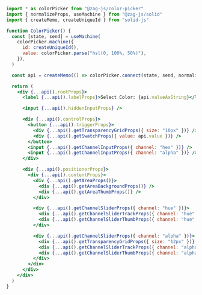 ```jsx
import * as colorPicker from "@zag-js/color-picker"
import { normalizeProps, useMachine } from "@zag-js/solid"
import { createMemo, createUniqueId } from "solid-js"

function ColorPicker() {
  const [state, send] = useMachine(
    colorPicker.machine({
      id: createUniqueId(),
      value: colorPicker.parse("hsl(0, 100%, 50%)"),
    }),
  )

  const api = createMemo(() => colorPicker.connect(state, send, normalizeProps))

  return (
    <div {...api().rootProps}>
      <label {...api().labelProps}>Select Color: {api.valueAsString}</label>

      <input {...api().hiddenInputProps} />

      <div {...api().controlProps}>
        <button {...api().triggerProps}>
          <div {...api().getTransparencyGridProps({ size: "10px" })} />
          <div {...api().getSwatchProps({ value: api.value })} />
        </button>
        <input {...api().getChannelInputProps({ channel: "hex" })} />
        <input {...api().getChannelInputProps({ channel: "alpha" })} />
      </div>

      <div {...api().positionerProps}>
        <div {...api().contentProps}>
          <div {...api().getAreaProps()}>
            <div {...api().getAreaBackgroundProps()} />
            <div {...api().getAreaThumbProps()} />
          </div>

          <div {...api().getChannelSliderProps({ channel: "hue" })}>
            <div {...api().getChannelSliderTrackProps({ channel: "hue" })} />
            <div {...api().getChannelSliderThumbProps({ channel: "hue" })} />
          </div>

          <div {...api().getChannelSliderProps({ channel: "alpha" })}>
            <div {...api().getTransparencyGridProps({ size: "12px" })} />
            <div {...api().getChannelSliderTrackProps({ channel: "alpha" })} />
            <div {...api().getChannelSliderThumbProps({ channel: "alpha" })} />
          </div>
        </div>
      </div>
    </div>
  )
}
```
